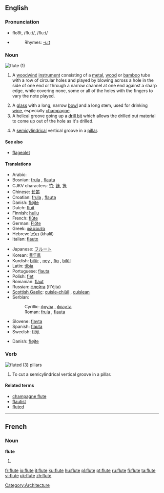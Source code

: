 {{see|flûte}}
{{wikipedia}}
==English==

===Pronunciation===
*floo͞t, /fluːt/, /flu:t/
*{{audio|en-us-flute.ogg|Audio (US)}}
*:Rhymes: [[Rhymes:English:-uːt|-uːt]]

===Noun===
[[Image:Flute 1911.jpg|thumb|flute (1)]]
{{en-noun}}

# {{context|musical instruments}} A [[woodwind]] [[instrument]] consisting of a [[metal]], [[wood]] or [[bamboo]] tube with a row of circular holes and played by blowing across a hole in the side of one end or through a narrow channel at one end against a sharp edge, while covering none, some or all of the holes with the fingers to vary the note played.
# A [[glass]] with a long, narrow [[bowl]] and a long stem, used for drinking [[wine]], especially [[champagne]]. <!--Note: "bowl" is the correct term to use here - confirmed at http://66.102.9.104/search?q=cache:N9GMnphl-vcJ:www.daacs.org/aboutDatabase/pdf/cataloging/Glass.pdf+%22parts+of+a+glass%22+stem&hl=en -->
# A helical groove going up a [[drill bit]] which allows the drilled out material to come up out of the hole as it's drilled.
# {{architecture}} A [[semicylindrical]] vertical groove in a [[pillar]].

====See also====
*[[flageolet]]

====Translations====
{{trans-top|woodwind instrument}}
*Arabic: {{ARchar|[[ناي|نّاي]]}}
*Bosnian: [[frula]] {{f}}, [[flauta]] {{f}}
*CJKV characters: [[竹]]; [[篪]], [[竾]]
*Chinese: [[长笛]]
*Croatian: [[frula]] {{f}}, [[flauta]] {{f}}
*Danish: [[fløjte]] {{c}}
*Dutch: [[fluit]]
*Finnish: [[huilu]]
*French: [[flûte]] {{f}}
*German: [[Flöte]] {{f}}
*Greek: [[φλάουτο]]
*Hebrew: [[חליל| חָלִיל]] (khalil) {{m}}
*Italian: [[flauto]] {{m}}
{{trans-mid}}
*Japanese: [[フルート]]
*Korean: [[플루트]]
*Kurdish: [[bilûr]] {{f}}, [[ney]] {{f}}, [[fîq]] {{f}}, [[bilûl]] {{f}}
*Latin: [[tibia|tībia]] {{f}}
*Portuguese: [[flauta]] {{f}}
*Polish: [[flet]] {{m}}
*Romanian: [[flaut]] {{n}}
*Russian: [[флейта]] (fl'éjta) {{f}}
*[[Scottish Gaelic]]: [[cuisle-chiùil]] {{f}}, [[cuislean]] {{m}}
*Serbian:
*:Cyrillic: [[фрула]] {{f}}, [[флаута]] {{f}}
*:Roman: [[frula]] {{f}}, [[flauta]] {{f}}
*Slovene: [[flavta]] {{f}}
*Spanish: [[flauta]] {{f}}
*Swedish: [[flöjt]]
{{trans-bottom}}

{{trans-top|glass}}
*Danish: [[fløjte]] {{c}}
{{trans-mid}}
{{trans-bottom}}

===Verb===
[[Image:Cincinnati-life-insurance-building-detail.jpg|thumb|fluted (3) [[pillar]]s]]
{{en-verb|flutes|fluting|fluted}}

# To cut a semicylindrical vertical groove in a pillar.

====Related terms====
*[[champagne flute]]
*[[flautist]]
*[[fluted]] {{pos_a}}

----

==French==

===Noun===
'''flute'''

# {{alternative spelling of|flûte}}

[[Category:Architecture]]

[[fr:flute]]
[[io:flute]]
[[it:flute]]
[[ku:flute]]
[[hu:flute]]
[[pl:flute]]
[[pt:flute]]
[[ru:flute]]
[[fi:flute]]
[[ta:flute]]
[[vi:flute]]
[[uk:flute]]
[[zh:flute]]